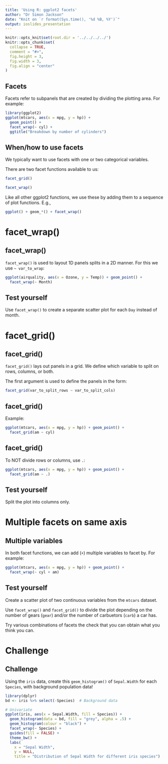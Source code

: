 ```yaml
---
title: 'Using R: ggplot2 facets'
author: "Dr Simon Jackson"
date: "Knit on `r format(Sys.time(), '%d %B, %Y')`"
output: ioslides_presentation
---
```


```r
knitr::opts_knit$set(root.dir = '../../../../')
knitr::opts_chunk$set(
  collapse = TRUE,
  comment = "#>",
  fig.height = 3,
  fig.width = 3,
  fig.align = "center"
)
```

## Facets

Facets refer to subpanels that are created by dividing the plotting area. For example:

```r
library(ggplot2)
ggplot(mtcars, aes(x = mpg, y = hp)) +
  geom_point() +
  facet_wrap(~ cyl) +
  ggtitle("Breakdown by number of cylinders")
```

## When/how to use facets

We typically want to use facets with one or two categorical variables.

There are two facet functions available to us:

```r
facet_grid()

facet_wrap()
```

Like all other ggplot2 functions, we use these by adding them to a sequence of plot functions. E.g.,

```r
ggplot() + geom_*() + facet_wrap()
```

# facet_wrap()

## facet_wrap()

`facet_wrap()` is used to layout 1D panels splits in a 2D manner. For this we use `~ var_to_wrap`:

```r
ggplot(airquality, aes(x = Ozone, y = Temp)) + geom_point() +
  facet_wrap(~ Month)
```

## Test yourself

Use `facet_wrap()` to create a separate scatter plot for each `Day` instead of month.

# facet_grid()

## facet_grid()

`facet_grid()` lays out panels in a grid. We define which variable to split on rows, columns, or both.

The first argument is used to define the panels in the form:

```r
facet_grid(var_to_split_rows ~ var_to_split_cols)
```

## facet_grid()

Example:

```r
ggplot(mtcars, aes(x = mpg, y = hp)) + geom_point() +
  facet_grid(am ~ cyl)
```

## facet_grid()

To NOT divide rows or columns, use `.`:

```r
ggplot(mtcars, aes(x = mpg, y = hp)) + geom_point() +
  facet_grid(am ~ .)
```

## Test yourself

Split the plot into columns only.

# Multiple facets on same axis

## Multiple variables

In both facet functions, we can add (`+`) multiple variables to facet by. For example:

```r
ggplot(mtcars, aes(x = mpg, y = hp)) + geom_point() +
  facet_wrap(~ cyl + am)
```

## Test yourself

Create a scatter plot of two continuous variables from the `mtcars` dataset.

Use `facet_wrap()` and `facet_grid()` to divide the plot depending on the number of gears (`gear`) and/or the number of carbuetors (`carb`) a car has.

Try various combinations of facets the check that you can obtain what you think you can.

# Challenge

## Challenge

Using the `iris` data, create this `geom_histogram()` of `Sepal.Width` for each `Species`, with background population data!

```r
library(dplyr)
bd <- iris %>% select(-Species)  # Background data

# Univariate
ggplot(iris, aes(x = Sepal.Width, fill = Species)) +
  geom_histogram(data = bd, fill = "grey", alpha = .5) +
  geom_histogram(colour = "black") +
  facet_wrap(~ Species) +
  guides(fill = FALSE) +
  theme_bw() +
  labs(
    x = "Sepal Width",
    y = NULL,
    title = "Distribution of Sepal Width for different iris species")
```

